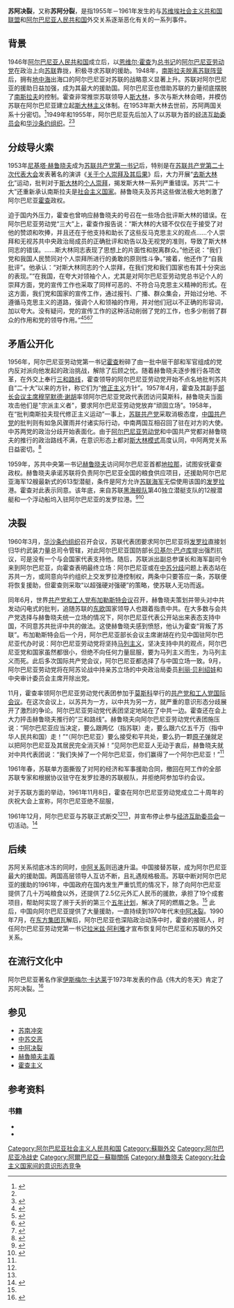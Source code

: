 {{about|苏联和阿尔巴尼亚的一系列政治事件|苏联和阿富汗的一系列政治事件|苏阿战争}}
{{NoteTA
|G1=PP
|G3=Military
|G5=Shipname
|G4=地名}}
{{multiple image
| header            =
| header_align      = center<!-- left/right/ -->
| header_background = #CCCCFF
|align=right
|direction=horizontal
|image1=Hoxha at Odrican 1944.jpg
|caption1=[[恩维尔·霍查|恩维尔·霍查]]
|width1=210
|image2= Bundesarchiv Bild 183-B0628-0015-035, Nikita S. Chruschtschow.jpg
|caption2=[[尼基塔·谢尔盖耶维奇·赫鲁晓夫|尼基塔·赫鲁晓夫]]
|width2=155
}}
{{马克思列宁主义}}

'''苏阿决裂'''，又称'''苏阿分裂'''，是指1955年－1961年发生的与[[苏维埃社会主义共和国联盟|苏维埃社会主义共和国联盟]]和[[阿尔巴尼亚人民共和国|阿尔巴尼亚人民共和国]]外交关系逐渐恶化有关的一系列事件。

==背景==
1946年[[阿尔巴尼亚人民共和国|阿尔巴尼亚人民共和国]]成立后，以[[恩维尔·霍查|恩维尔·霍查]]为[[阿尔巴尼亚劳动党第一书记|总书记]]的[[阿尔巴尼亚劳动党|阿尔巴尼亚劳动党]]在政治上向[[苏联|苏联]]靠拢，积极寻求苏联的援助。1948年，[[苏南冲突|南斯拉夫脱离苏联阵营]]后，拥有[[地中海|地中海]]出海口的阿尔巴尼亚对苏联的战略意义显著上升。苏联对阿尔巴尼亚的援助日益加强，成为其最大的援助国。阿尔巴尼亚也借助苏联的力量彻底摆脱了[[南斯拉夫社会主义联邦共和国|南斯拉夫]]的控制。霍查非常推崇苏联领导人[[约瑟夫·维萨里奥诺维奇·斯大林|斯大林]]，多次与斯大林会晤，并模仿苏联在阿尔巴尼亚建立起[[斯大林主义|斯大林主义]]体制。在1953年斯大林去世前，苏阿两国关系十分密切。<ref name="c">{{Cite web |url=http://v.ifeng.com/history/lishijiemi/201206/bb59a1ee-0f77-4076-8e80-6382b2253a14.shtml |title=铁腕霍查掌权40年：先后敌对哪三个国家？ |access-date=2015-03-26 |archive-date=2019-05-02 |archive-url=https://web.archive.org/web/20190502095545/http://v.ifeng.com/history/lishijiemi/201206/bb59a1ee-0f77-4076-8e80-6382b2253a14.shtml |dead-url=no }}</ref>1949年和1955年，阿尔巴尼亚先后加入了以苏联为首的[[经济互助委员会|经济互助委员会]]和[[华沙条约组织|华沙条约组织]]。<ref name=jh></ref><ref>{{cite news|title=1955年5月14日，华沙条约组织成立|url=http://tsrus.cn/eshi/2013/05/14/1955514_23953.html|publisher=透视俄罗斯|accessdate=2015年3月26日|archive-date=2021年4月11日|archive-url=https://web.archive.org/web/20210411072439/http://tsrus.cn/eshi/2013/05/14/1955514_23953.html|dead-url=no}}</ref>

==分歧导火索==
1953年[[尼基塔·谢尔盖耶维奇·赫鲁晓夫|尼基塔·赫鲁晓夫]]成为[[苏共中央主要负责人列表|苏联共产党第一书记]]后，特别是在[[苏联共产党第二十次代表大会|苏联共产党第二十次代表大会]]发表著名的演讲《[[关于个人崇拜及其后果|关于个人崇拜及其后果]]》后，大力开展“[[去斯大林化|去斯大林化]]”运动，批判对于[[斯大林|斯大林]]的[[个人崇拜|个人崇拜]]，揭发斯大林一系列严重错误。苏共“二十大”还重新承认南斯拉夫是[[社会主义国家|社会主义国家]]。赫鲁晓夫及苏共这些做法极大地刺激了阿尔巴尼亚[[霍查|霍查]]政权。

迫于国内外压力，霍查也曾响应赫鲁晓夫的号召在一些场合批评斯大林的错误。在阿尔巴尼亚劳动党“三大”上，霍查作报告说：“斯大林的大错不仅仅在于接受了对他的赞颂和吹捧，并且还在于他支持和助长了这些反马克思主义的观点……个人崇拜和无视苏共中央政治局成员的正确批评和劝告以及无视党的准则，导致了斯大林同志的错误。……斯大林同志表现了思想上的片面性和脱离群众。”他还说：“我们党和我国人民赞同对个人崇拜所进行的勇敢的原则性斗争。”接着，他还作了“自我批评”。他承认：“对斯大林同志的个人崇拜，在我们党和我们国家也有其十分突出的表现。”“在我国，在夸大对领袖个人，尤其是对阿尔巴尼亚劳动党总书记个人的崇拜方面，党的宣传工作也采取了同样可恶的、不符合马克思主义精神的形式。在这方面，我们党和国家的宣传工作，通过报刊、广播、群众集会，开始过分地、不遵循马克思主义的道路，强调个人和领袖的作用，并对他们冠以不正确的形容词，加以夸大。没有疑问，党的宣传工作的这种活动削弱了党的工作，也多少削弱了群众的作用和党的领导作用。”<ref>{{Cite web |url=http://v.ifeng.com/history/shishijianzheng/201206/4fa4de8d-933f-4b52-82f2-040411ad337f.shtml |title=东欧小国党首叫板赫鲁晓夫：你就是个懦夫 |access-date=2015-03-26 |archive-date=2019-05-02 |archive-url=https://web.archive.org/web/20190502075211/http://v.ifeng.com/history/shishijianzheng/201206/4fa4de8d-933f-4b52-82f2-040411ad337f.shtml |dead-url=no }}</ref><ref>{{Cite web |url=http://v.ifeng.com/history/renwujingdian//201206/594fa493-933a-4854-93ab-73b57a5cf904.shtml |title=霍查激言以对：赫鲁晓夫没被宰掉是大憾事 |access-date=2015-03-26 |archive-date=2019-05-02 |archive-url=https://web.archive.org/web/20190502071733/http://v.ifeng.com/history/renwujingdian//201206/594fa493-933a-4854-93ab-73b57a5cf904.shtml |dead-url=no }}</ref><ref>{{Cite web |url=http://v.ifeng.com/his/200911/208fd693-49c1-4700-8f92-b1f99dc78829.shtml |title=霍查舌战莫斯科 赫鲁晓夫施压阿尔巴尼亚 |access-date=2015-03-26 |archive-date=2019-05-02 |archive-url=https://web.archive.org/web/20190502101254/http://v.ifeng.com/his/200911/208fd693-49c1-4700-8f92-b1f99dc78829.shtml |dead-url=no }}</ref><ref>{{Cite web |url=http://culture.people.com.cn/GB/22226/72026/72092/72122/4940102.html |title=《通往廉洁之路》精彩章节 |access-date=2015-04-15 |archive-date=2016-03-04 |archive-url=https://web.archive.org/web/20160304082206/http://culture.people.com.cn/GB/22226/72026/72092/72122/4940102.html |dead-url=no }}</ref>

==矛盾公开化==
{{see also|中苏交恶}}
1956年，阿尔巴尼亚劳动党第一书记[[恩维尔·霍查|霍查]]粉碎了由一批中层干部和军官组成的党内反对派向他发起的政治挑战，解除了后顾之忧。随着赫鲁晓夫逐步推行各项改革，在外交上奉行[[三和路线|三和路线]]，霍查领导的阿尔巴尼亚劳动党开始不点名地批判苏共自“二十大”以来的方针，称它们为“[[修正主义_(马克思主义)|修正主义]]方针”。1957年4月，霍查及其副手[[阿尔巴尼亚总理|部长会议主席]][[穆罕默德·谢胡|穆罕默德·谢胡]]率领阿尔巴尼亚党政代表团访问莫斯科，赫鲁晓夫当面攻击他们是"宗派主义者"，要求阿尔巴尼亚劳动党放弃“顽固立场”。1958年，在“批判南斯拉夫现代修正主义运动”一事上，[[苏联共产党|苏联共产党]]采取消极态度，[[中国共产党|中国共产党]]的批判则有如急风骤雨并付诸实际行动，中南两国互相召回了驻在对方的大使。中苏两党的政治分歧开始表面化。由于[[阿尔巴尼亚劳动党|阿尔巴尼亚劳动党]]和中国共产党都对赫鲁晓夫的推行的政治路线不满，在意识形态上都对[[斯大林模式|斯大林模式]]高度认同，中阿两党关系日益密切。<ref name="da">{{Cite web|title=《阿尔巴尼亚劳动党历史》在线阅读-超星读书|url=http://book.chaoxing.com/ebook/read_810830871060b17176b5001f87b340d719eacf127.html#|accessdate=2020-09-09|work=book.chaoxing.com}}</ref>

1959年，苏共中央第一书记[[尼基塔·谢尔盖耶维奇·赫鲁晓夫|赫鲁晓夫]]访问阿尔巴尼亚首都[[地拉那|地拉那]]，试图安抚霍查政权。赫鲁晓夫承诺苏联将负责阿尔巴尼亚全国的粮食供应项目，还援助阿尔巴尼亚海军12艘最新式的613型潜艇，条件是阿方允许[[苏联海军|苏联海军]]无偿使用该国的[[发罗拉|发罗拉]]港。霍查对此表示同意。该年底，来自苏联[[黑海舰队|黑海舰队]]第40独立潜艇支队的12艘潜艇和一个浮动船坞入驻阿尔巴尼亚的发罗拉港。<ref name="a">{{cite news|title=中国援助阿尔巴尼亚始末|url=http://view.news.qq.com/zt2012/aerbny/index.htm|publisher=腾讯|deadurl=yes|archiveurl=https://web.archive.org/web/20150402113505/http://view.news.qq.com/zt2012/aerbny/index.htm|archivedate=2015-04-02}}</ref><ref name="b">{{cite news|url =http://history.huanqiu.com/world/2008-09/233122.html|title =反目成仇 苏联潜艇仓皇逃离阿尔巴尼亚|publisher =环球时报|deadurl =yes|archiveurl =https://web.archive.org/web/20150402112908/http://history.huanqiu.com/world/2008-09/233122.html|archivedate =2015年4月2日|df =}}</ref>

==决裂==
1960年3月，[[华沙条约组织|华沙条约组织]]召开会议，苏联代表团要求阿尔巴尼亚将[[发罗拉|发罗拉]]直接划归华约武装力量总司令管辖，对此阿尔巴尼亚国防部长[[贝基尔·巴卢库|贝基尔·巴卢库]]提出强烈抗议，可是没有一个与会国家代表支持他。随后，苏联派出副总参谋长和海军副司令来到阿尔巴尼亚，向霍查表明最终立场：阿尔巴尼亚或在[[中苏交恶|中苏分歧]]问题上表态站在苏共一方，或同意向华约组织上交发罗拉港控制权，两条中只要答应一条，苏联便将恢复援助，但霍查则采取“以超强硬对强硬”的策略，使苏联人无功而返。

同年6月，世界[[共产党和工人党布加勒斯特会议|共产党和工人党布加勒斯特会议]]召开，赫鲁晓夫策划并带头对中共发动闪电式的批判，追随苏联的[[东欧|东欧]]国家领导人也跟着指责中共。在大多数与会共产党选择与赫鲁晓夫统一立场的情况下，阿尔巴尼亚代表公开站出来表态支持中国，不同意苏共批评中共的做法。这使赫鲁晓夫感到愤怒，他认为霍查“背叛了苏联”。布加勒斯特会后一个月，阿尔巴尼亚部长会议主席谢胡在约见中国驻阿尔巴尼亚代办时说：阿尔巴尼亚劳动党将坚持[[马列主义|马列主义]]，坚决支持中共的观点，阿尔巴尼亚党和国家虽然都很小，但绝不向任何力量屈服，要为马列主义而生，为马列主义而死。此后多次国际共产党会议，阿尔巴尼亚都选择了与中国立场一致。9月，阿尔巴尼亚劳动党将在阿苏论战中持亲苏立场的中央政治局委员[[利丽·贝利绍娃|利丽·贝利绍娃]]和中央审计委员会主席{{link-sq|科乔·塔什科|Koço Tashko}}开除出党。{{sfn|Pano|1968|p=137}}

11月，霍查率领阿尔巴尼亚劳动党代表团参加于[[莫斯科|莫斯科]]举行的[[1960年共产党和工人党国际会议|共产党和工人党国际会议]]。在这次会议上，以苏共为一方，以中共为另一方，就严重的意识形态分歧展开了激烈的争论。阿尔巴尼亚劳动党代表团坚定地站在了中共一边。霍查还在会上大力抨击赫鲁晓夫推行的“三和路线”。赫鲁晓夫向阿尔巴尼亚劳动党代表团施压说：“阿尔巴尼亚应当决定，要么跟两亿（指苏联）走，要么跟六亿五千万（指中华人民共和国）走！”“（阿尔巴尼亚）要么接受和平共处，要么扔一颗[[原子弹|原子弹]]就足以把阿尔巴尼亚及其居民完全消灭掉！”见阿尔巴尼亚人无动于衷后，赫鲁晓夫就对中共代表团说：“我们失掉了一个阿尔巴尼亚，你们赢得了一个阿尔巴尼亚！”<ref name=da></ref>

1961年春，苏联单方面撕毁了对阿的经济和军事援助合同，撤回在阿工作的全部苏联专家和根据协议驻守在发罗拉港的苏联舰队，并拒绝阿参加华约会议。

对于苏联方面的举动，1961年11月8日，霍查在阿尔巴尼亚劳动党成立二十周年的庆祝大会上宣称，阿尔巴尼亚绝不屈服，
{{cquote|如果需要的话，阿尔巴尼亚人民及其劳动党将以野草为生，而绝不为三十枚银币出卖自己，他们宁愿光荣站着死，绝不忍辱跪着生。<ref name=da></ref>}}

1961年12月，阿尔巴尼亚与苏联正式断交<ref name=a></ref><ref name=b></ref>，并宣布停止参与[[经济互助委员会|经济互助委员会]]一切活动。<ref name="jh">{{cite news|title=经互会：社会主义阵营的《关贸总协定》|url=http://news.ifeng.com/history/special/sulian1977/200908/0813_7734_1301186.shtml|publisher=凤凰网|accessdate=2015-03-26|archive-date=2015-04-02|archive-url=https://web.archive.org/web/20150402190434/http://news.ifeng.com/history/special/sulian1977/200908/0813_7734_1301186.shtml|dead-url=no}}</ref>

==后续==
苏阿关系彻底冰冻的同时，[[中国－阿尔巴尼亚关系|中阿关系]]则迅速升温。中国接替苏联，成为阿尔巴尼亚最大的援助国。两国高层领导人互访不断，且礼遇规格极高。苏联中断对阿尔巴尼亚的援助的1961年，中国政府在国内发生严重饥荒的情况下，除了向阿尔巴尼亚提供了几十万吨粮食以外，还提供了2.5亿元外汇人民币的援款，承担了19个成套项目，帮助阿实现了濒于夭折的第三个[[五年计划|五年计划]]，解决了阿的燃眉之急。<ref name=a></ref> 此后，中国向阿尔巴尼亚提供了大量援助，一直持续到1970年代末[[中阿决裂|中阿决裂]]。1990年7月，在[[东方集团|东方集团]]瓦解后，阿尔巴尼亚也深陷政治动荡中时，霍查的接班人，时任阿尔巴尼亚劳动党第一书记[[拉米兹·阿利雅|拉米兹·阿利雅]]才宣布恢复阿尔巴尼亚和苏联的外交关系。{{sfn|Vickers|1999|p=215}}

==在流行文化中==
阿尔巴尼亚著名作家[[伊斯梅尔·卡达莱|伊斯梅尔·卡达莱]]于1973年发表的作品《伟大的冬天》肯定了苏阿决裂。<ref>{{Cite web|title=伊斯梅尔-卡达莱：修复了名誉的机会主义者-搜狐新闻|url=http://news.sohu.com/20141005/n404861199.shtml|accessdate=2020-09-09|work=news.sohu.com|archive-date=2019-05-02|archive-url=https://web.archive.org/web/20190502090107/http://news.sohu.com/20141005/n404861199.shtml|dead-url=no}}</ref>

==参见==
{{portal box|國際關係|共產主義}}
*[[苏南冲突|苏南冲突]]
*[[中苏交恶|中苏交恶]]
*[[中阿决裂|中阿决裂]]
*[[赫魯曉夫主義|赫魯曉夫主義]]
*[[霍查主义|霍查主义]]

==参考资料==
{{reflist|2}}

===书籍===
{{refbegin}}
*{{cite book|ref=harv|last=Pano|first=Nicholas C.|title=The People's Republic of Albania|location=Baltimore, MD |publisher=The Johns Hopkins Press|year=1968}}
*{{cite book|ref=harv|last=Vickers|first=Miranda|title=The Albanians: A Modern History|location=New York |publisher=I.B. Tauris & Co Ltd|year=1999}}

{{refend}}
{{冷战}}

[[Category:阿尔巴尼亚社会主义人民共和国|Category:阿尔巴尼亚社会主义人民共和国]]
[[Category:蘇聯外交|Category:蘇聯外交]]
[[Category:阿尔巴尼亚冷战史|Category:阿尔巴尼亚冷战史]]
[[Category:阿爾巴尼亞－蘇聯關係|Category:阿爾巴尼亞－蘇聯關係]]
[[Category:赫鲁晓夫|Category:赫鲁晓夫]]
[[Category:社会主义国家间的意识形态竞争|Category:社会主义国家间的意识形态竞争]]
